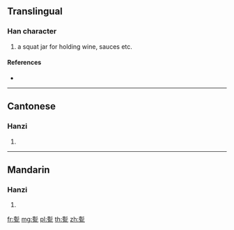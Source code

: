 {{character info/new}}
==Translingual==

===Han character===
{{Han char|rn=98|rad=瓦|as=12|sn=17|four=42717|canj=GHMVN}}

# a squat jar for holding wine, sauces etc.

====References====
* {{Han ref|kx=0752.050|dkj=21596|hdz=21431.140|uh=750F|ud=29967|bh=ED72|bd=60786}}

----

==Cantonese==

===Hanzi===
{{yue-hanzi|jyut=[[bong3]], [[paang1]], [[paang6]]|y=bong3, paang1, paang6}}

# {{defn|lang=yue|sort=瓦12}}

----

==Mandarin==

===Hanzi===
{{cmn-hanzi|pin=[[pèng]] ([[peng4]])|wg=p'eng<sup>4</sup>}}

# {{defn|lang=cmn|sort=瓦12}}

[[fr:甏]]
[[mg:甏]]
[[pl:甏]]
[[th:甏]]
[[zh:甏]]